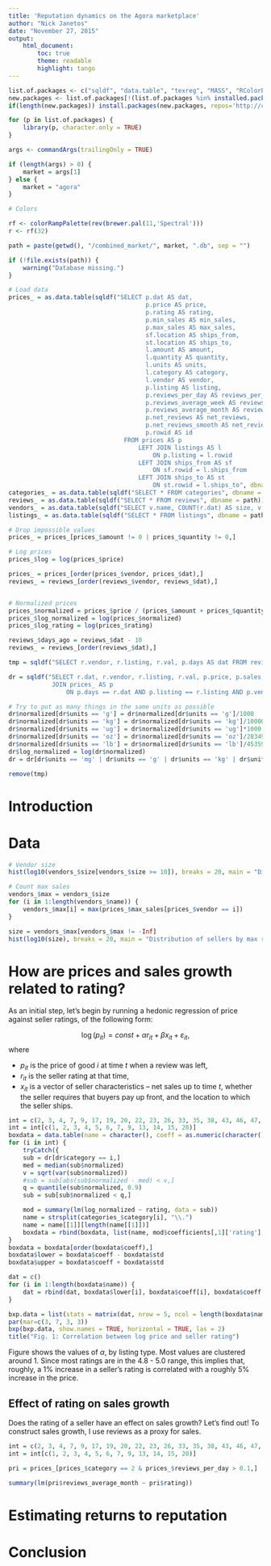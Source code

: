 ```yaml
---
title: 'Reputation dynamics on the Agora marketplace'
author: "Nick Janetos"
date: "November 27, 2015"
output:
    html_document:
        toc: true
        theme: readable
        highlight: tango
---
```


```r
list.of.packages <- c("sqldf", "data.table", "texreg", "MASS", "RColorBrewer", "dummy", "kfigr", "plm")
new.packages <- list.of.packages[!(list.of.packages %in% installed.packages()[,"Package"])]
if(length(new.packages)) install.packages(new.packages, repos='http://cran.us.r-project.org')

for (p in list.of.packages) {
    library(p, character.only = TRUE)
}

args <- commandArgs(trailingOnly = TRUE)

if (length(args) > 0) {
    market = args[1]
} else {
    market = "agora"
}

# Colors

rf <- colorRampPalette(rev(brewer.pal(11,'Spectral')))
r <- rf(32)

path = paste(getwd(), "/combined_market/", market, ".db", sep = "")

if (!file.exists(path)) {
    warning("Database missing.")
}

```

```r
# Load data
prices_ = as.data.table(sqldf("SELECT p.dat AS dat,
                                      p.price AS price,
                                      p.rating AS rating,
                                      p.min_sales AS min_sales,
                                      p.max_sales AS max_sales,
                                      sf.location AS ships_from,
                                      st.location AS ships_to,
                                      l.amount AS amount,
                                      l.quantity AS quantity,
                                      l.units AS units,
                                      l.category AS category,
                                      l.vendor AS vendor,
                                      p.listing AS listing,
                                      p.reviews_per_day AS reviews_per_day,
                                      p.reviews_average_week AS reviews_average_week,
                                      p.reviews_average_month AS reviews_average_month,
                                      p.net_reviews AS net_reviews,
                                      p.net_reviews_smooth AS net_reviews_smooth,
                                      p.rowid AS id
                                FROM prices AS p
                                    LEFT JOIN listings AS l
                                        ON p.listing = l.rowid
                                    LEFT JOIN ships_from AS sf
                                        ON sf.rowid = l.ships_from
                                    LEFT JOIN ships_to AS st
                                        ON st.rowid = l.ships_to", dbname = path))
categories_ = as.data.table(sqldf("SELECT * FROM categories", dbname = path))
reviews_ = as.data.table(sqldf("SELECT * FROM reviews", dbname = path))
vendors_ = as.data.table(sqldf("SELECT v.name, COUNT(r.dat) AS size, v.rowid AS id FROM vendors AS v LEFT OUTER JOIN reviews_ AS r ON r.vendor == v.rowid GROUP BY v.rowid", dbname = path))
listings_ = as.data.table(sqldf("SELECT * FROM listings", dbname = path))

# Drop impossible values
prices_ = prices_[prices_$amount != 0 | prices_$quantity != 0,]

# Log prices
prices_$log = log(prices_$price)

prices_ = prices_[order(prices_$vendor, prices_$dat),]
reviews_ = reviews_[order(reviews_$vendor, reviews_$dat),]


# Normalized prices
prices_$normalized = prices_$price / (prices_$amount + prices_$quantity)
prices_$log_normalized = log(prices_$normalized)
prices_$log_rating = log(prices_$rating)

reviews_$days_ago = reviews_$dat - 10
reviews_ = reviews_[order(reviews_$dat),]

tmp = sqldf("SELECT r.vendor, r.listing, r.val, p.days AS dat FROM reviews_ AS r LEFT JOIN prices_ AS p ON p.days < r.days_ago AND p.listing == r.listing AND p.vendor == r.vendor GROUP BY r.dat, r.listing, r.vendor, r.val, r.content")

dr = sqldf("SELECT r.dat, r.vendor, r.listing, r.val, p.price, p.sales, p.ships_from, p.ships_to, p.amount, p.quantity, p.units, p.category, p.sales, p.log_normalized, p.normalized, p.rating FROM tmp AS r
            JOIN prices_ AS p
                ON p.days == r.dat AND p.listing == r.listing AND p.vendor == r.vendor")

# Try to put as many things in the same units as possible
dr$normalized[dr$units == 'g'] = dr$normalized[dr$units == 'g']/1000
dr$normalized[dr$units == 'kg'] = dr$normalized[dr$units == 'kg']/1000000
dr$normalized[dr$units == 'ug'] = dr$normalized[dr$units == 'ug']*1000
dr$normalized[dr$units == 'oz'] = dr$normalized[dr$units == 'oz']/28349.5
dr$normalized[dr$units == 'lb'] = dr$normalized[dr$units == 'lb']/453592
dr$log_normalized = log(dr$normalized)
dr = dr[dr$units == 'mg' | dr$units == 'g' | dr$units == 'kg' | dr$units == 'ug' | dr$units == 'oz' | dr$units == 'lb',]

remove(tmp)
```

# Introduction

# Data

```r
# Vendor size
hist(log10(vendors_$size[vendors_$size >= 10]), breaks = 20, main = "Distribution of sellers by number of reviews", xlab = "log base 10 of total reviews")
```

```r
# Count max sales
vendors_$max = vendors_$size
for (i in 1:length(vendors_$name)) {
    vendors_$max[i] = max(prices_$max_sales[prices_$vendor == i])
}

size = vendors_$max[vendors_$max != -Inf]
hist(log10(size), breaks = 20, main = "Distribution of sellers by max recorded sales", xlab = "log base 10 of total sales")
```

# How are prices and sales growth related to rating?

As an initial step, let's begin by running a hedonic regression of price against seller ratings, of the following form:

$$
\log(p_{it}) = const + \alpha r_{it} + \beta x_{it} + \varepsilon_{it},
$$
where

 * $p_{it}$ is the price of good $i$ at time $t$ when a review was left,
 * $r_{it}$ is the seller rating at that time,
 * $x_{it}$ is a vector of seller characteristics -- net sales up to time $t$, whether the seller requires that buyers pay up front, and the location to which the seller ships.

```r
int = c(2, 3, 4, 7, 9, 17, 19, 20, 22, 23, 26, 33, 35, 38, 43, 46, 47, 48, 51, 54, 59, 60, 65, 68, 88, 89, 90, 91, 92, 94, 96, 97, 99)
int = int[c(1, 2, 3, 4, 5, 6, 7, 9, 13, 14, 15, 20)]
boxdata = data.table(name = character(), coeff = as.numeric(character()), std = as.numeric(character()))
for (i in int) {
    tryCatch({
    sub = dr[dr$category == i,]
    med = median(sub$normalized)
    v = sqrt(var(sub$normalized))
    #sub = sub[abs(sub$normalized - med) < v,]
    q = quantile(sub$normalized, 0.9)
    sub = sub[sub$normalized < q,]

    mod = summary(lm(log_normalized ~ rating, data = sub))
    name = strsplit(categories_$category[i], "\\.")
    name = name[[1]][length(name[[1]])]
    boxdata = rbind(boxdata, list(name, mod$coefficients[,1]['rating'], mod$coefficients[,2]['rating']))})
}
boxdata = boxdata[order(boxdata$coeff),]
boxdata$lower = boxdata$coeff - boxdata$std
boxdata$upper = boxdata$coeff + boxdata$std

dat = c()
for (i in 1:length(boxdata$name)) {
    dat = rbind(dat, boxdata$lower[i], boxdata$coeff[i], boxdata$coeff[i], boxdata$coeff[i], boxdata$upper[i])
}

bxp.data = list(stats = matrix(dat, nrow = 5, ncol = length(boxdata$name)), n = rep(1, length(boxdata$name)), names = boxdata$name)
par(mar=c(3, 7, 3, 3))
bxp(bxp.data, show.names = TRUE, horizontal = TRUE, las = 2)
title("Fig. 1: Correlation between log price and seller rating")
```

Figure  shows the values of $\alpha$, by listing type. Most values are clustered around 1. Since most ratings are in the 4.8 - 5.0 range, this implies that, roughly, a 1% increase in a seller's rating is correlated with a roughly 5% increase in the price.

## Effect of rating on sales growth

Does the rating of a seller have an effect on sales growth? Let's find out! To construct sales growth, I use reviews as a proxy for sales.

```r

int = c(2, 3, 4, 7, 9, 17, 19, 20, 22, 23, 26, 33, 35, 38, 43, 46, 47, 48, 51, 54, 59, 60, 65, 68, 88, 89, 90, 91, 92, 94, 96, 97, 99)
int = int[c(1, 2, 3, 4, 5, 6, 7, 9, 13, 14, 15, 20)]

pri = prices_[prices_$category == 2 & prices_$reviews_per_day > 0.1,]

summary(lm(pri$reviews_average_month ~ pri$rating))

```

# Estimating returns to reputation

# Conclusion
